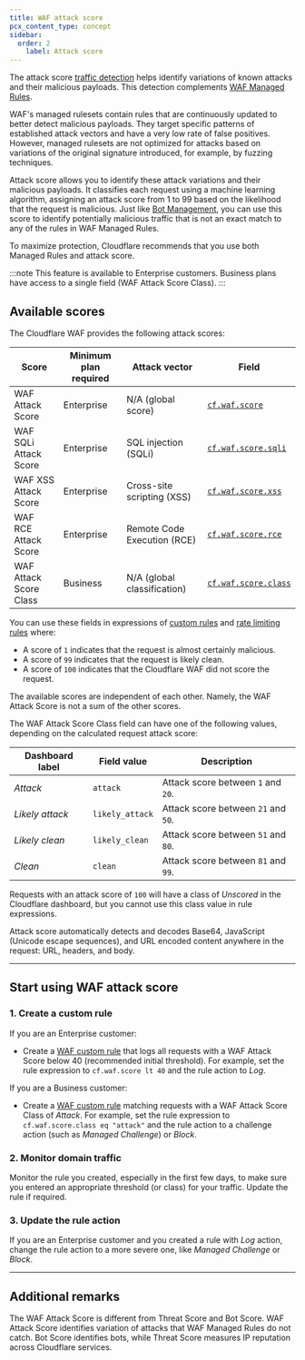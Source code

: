 ```yaml
---
title: WAF attack score
pcx_content_type: concept
sidebar:
  order: 2
	label: Attack score
---
```



The attack score [traffic detection](/waf/concepts/#detection-versus-mitigation) helps identify variations of known attacks and their malicious payloads. This detection complements [WAF Managed Rules](/waf/managed-rules/).

WAF's managed rulesets contain rules that are continuously updated to better detect malicious payloads. They target specific patterns of established attack vectors and have a very low rate of false positives. However, managed rulesets are not optimized for attacks based on variations of the original signature introduced, for example, by fuzzing techniques.

Attack score allows you to identify these attack variations and their malicious payloads. It classifies each request using a machine learning algorithm, assigning an attack score from 1 to 99 based on the likelihood that the request is malicious. Just like [Bot Management](/bots/plans/bm-subscription/), you can use this score to identify potentially malicious traffic that is not an exact match to any of the rules in WAF Managed Rules.

To maximize protection, Cloudflare recommends that you use both Managed Rules and attack score.

:::note
This feature is available to Enterprise customers. Business plans have access to a single field (WAF Attack Score Class).
:::

## Available scores

The Cloudflare WAF provides the following attack scores:

| Score                  | Minimum plan required | Attack vector               | Field                                                                                         |
| ---------------------- | --------------------- | --------------------------- | --------------------------------------------------------------------------------------------- |
| WAF Attack Score       | Enterprise            | N/A (global score)          | [`cf.waf.score`](/ruleset-engine/rules-language/fields/dynamic-fields/#cfwafscore)            |
| WAF SQLi Attack Score  | Enterprise            | SQL injection (SQLi)        | [`cf.waf.score.sqli`](/ruleset-engine/rules-language/fields/dynamic-fields/#cfwafscoresqli)   |
| WAF XSS Attack Score   | Enterprise            | Cross-site scripting (XSS)  | [`cf.waf.score.xss`](/ruleset-engine/rules-language/fields/dynamic-fields/#cfwafscorexss)     |
| WAF RCE Attack Score   | Enterprise            | Remote Code Execution (RCE) | [`cf.waf.score.rce`](/ruleset-engine/rules-language/fields/dynamic-fields/#cfwafscorerce)     |
| WAF Attack Score Class | Business              | N/A (global classification) | [`cf.waf.score.class`](/ruleset-engine/rules-language/fields/dynamic-fields/#cfwafscoreclass) |

You can use these fields in expressions of [custom rules](/waf/custom-rules/) and [rate limiting rules](/waf/rate-limiting-rules/) where:

- A score of `1` indicates that the request is almost certainly malicious.
- A score of `99` indicates that the request is likely clean.
- A score of `100` indicates that the Cloudflare WAF did not score the request.

The available scores are independent of each other. Namely, the WAF Attack Score is not a sum of the other scores.

The WAF Attack Score Class field can have one of the following values, depending on the calculated request attack score:

| Dashboard label | Field value     | Description                         |
| --------------- | --------------- | ----------------------------------- |
| _Attack_        | `attack`        | Attack score between `1` and `20`.  |
| _Likely attack_ | `likely_attack` | Attack score between `21` and `50`. |
| _Likely clean_  | `likely_clean`  | Attack score between `51` and `80`. |
| _Clean_         | `clean`         | Attack score between `81` and `99`. |

Requests with an attack score of `100` will have a class of _Unscored_ in the Cloudflare dashboard, but you cannot use this class value in rule expressions.

Attack score automatically detects and decodes Base64, JavaScript (Unicode escape sequences), and URL encoded content anywhere in the request: URL, headers, and body.

---

## Start using WAF attack score

### 1. Create a custom rule

If you are an Enterprise customer:

- Create a [WAF custom rule](/waf/custom-rules/create-dashboard/) that logs all requests with a WAF Attack Score below 40 (recommended initial threshold). For example, set the rule expression to `cf.waf.score lt 40` and the rule action to _Log_.

If you are a Business customer:

- Create a [WAF custom rule](/waf/custom-rules/create-dashboard/) matching requests with a WAF Attack Score Class of _Attack_. For example, set the rule expression to `cf.waf.score.class eq "attack"` and the rule action to a challenge action (such as _Managed Challenge_) or _Block_.

### 2. Monitor domain traffic

Monitor the rule you created, especially in the first few days, to make sure you entered an appropriate threshold (or class) for your traffic. Update the rule if required.

### 3. Update the rule action

If you are an Enterprise customer and you created a rule with _Log_ action, change the rule action to a more severe one, like _Managed Challenge_ or _Block_.

---

## Additional remarks

The WAF Attack Score is different from <GlossaryTooltip term="threat score">Threat Score</GlossaryTooltip> and Bot Score. WAF Attack Score identifies variation of attacks that WAF Managed Rules do not catch. Bot Score identifies bots, while Threat Score measures IP reputation across Cloudflare services.
